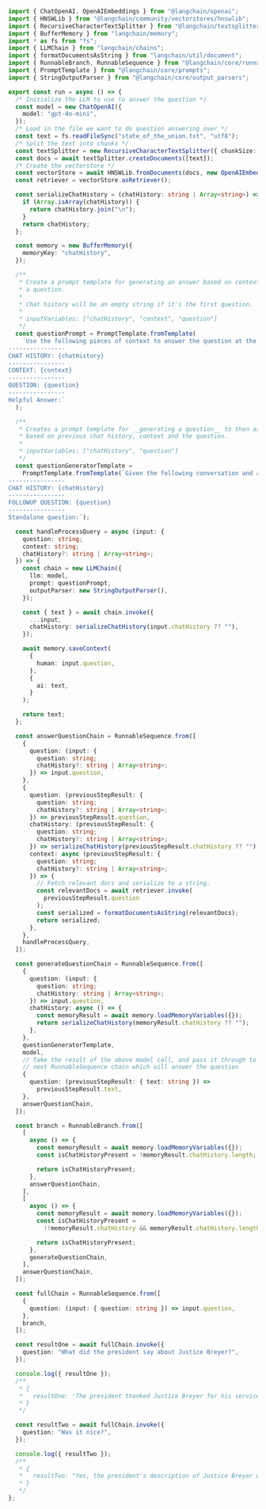 ```typescript
import { ChatOpenAI, OpenAIEmbeddings } from "@langchain/openai";
import { HNSWLib } from "@langchain/community/vectorstores/hnswlib";
import { RecursiveCharacterTextSplitter } from "@langchain/textsplitters";
import { BufferMemory } from "langchain/memory";
import * as fs from "fs";
import { LLMChain } from "langchain/chains";
import { formatDocumentsAsString } from "langchain/util/document";
import { RunnableBranch, RunnableSequence } from "@langchain/core/runnables";
import { PromptTemplate } from "@langchain/core/prompts";
import { StringOutputParser } from "@langchain/core/output_parsers";

export const run = async () => {
  /* Initialize the LLM to use to answer the question */
  const model = new ChatOpenAI({
    model: "gpt-4o-mini",
  });
  /* Load in the file we want to do question answering over */
  const text = fs.readFileSync("state_of_the_union.txt", "utf8");
  /* Split the text into chunks */
  const textSplitter = new RecursiveCharacterTextSplitter({ chunkSize: 1000 });
  const docs = await textSplitter.createDocuments([text]);
  /* Create the vectorstore */
  const vectorStore = await HNSWLib.fromDocuments(docs, new OpenAIEmbeddings());
  const retriever = vectorStore.asRetriever();

  const serializeChatHistory = (chatHistory: string | Array<string>) => {
    if (Array.isArray(chatHistory)) {
      return chatHistory.join("\n");
    }
    return chatHistory;
  };

  const memory = new BufferMemory({
    memoryKey: "chatHistory",
  });

  /**
   * Create a prompt template for generating an answer based on context and
   * a question.
   *
   * Chat history will be an empty string if it's the first question.
   *
   * inputVariables: ["chatHistory", "context", "question"]
   */
  const questionPrompt = PromptTemplate.fromTemplate(
    `Use the following pieces of context to answer the question at the end. If you don't know the answer, just say that you don't know, don't try to make up an answer.
----------------
CHAT HISTORY: {chatHistory}
----------------
CONTEXT: {context}
----------------
QUESTION: {question}
----------------
Helpful Answer:`
  );

  /**
   * Creates a prompt template for __generating a question__ to then ask an LLM
   * based on previous chat history, context and the question.
   *
   * inputVariables: ["chatHistory", "question"]
   */
  const questionGeneratorTemplate =
    PromptTemplate.fromTemplate(`Given the following conversation and a follow up question, rephrase the follow up question to be a standalone question.
----------------
CHAT HISTORY: {chatHistory}
----------------
FOLLOWUP QUESTION: {question}
----------------
Standalone question:`);

  const handleProcessQuery = async (input: {
    question: string;
    context: string;
    chatHistory?: string | Array<string>;
  }) => {
    const chain = new LLMChain({
      llm: model,
      prompt: questionPrompt,
      outputParser: new StringOutputParser(),
    });

    const { text } = await chain.invoke({
      ...input,
      chatHistory: serializeChatHistory(input.chatHistory ?? ""),
    });

    await memory.saveContext(
      {
        human: input.question,
      },
      {
        ai: text,
      }
    );

    return text;
  };

  const answerQuestionChain = RunnableSequence.from([
    {
      question: (input: {
        question: string;
        chatHistory?: string | Array<string>;
      }) => input.question,
    },
    {
      question: (previousStepResult: {
        question: string;
        chatHistory?: string | Array<string>;
      }) => previousStepResult.question,
      chatHistory: (previousStepResult: {
        question: string;
        chatHistory?: string | Array<string>;
      }) => serializeChatHistory(previousStepResult.chatHistory ?? ""),
      context: async (previousStepResult: {
        question: string;
        chatHistory?: string | Array<string>;
      }) => {
        // Fetch relevant docs and serialize to a string.
        const relevantDocs = await retriever.invoke(
          previousStepResult.question
        );
        const serialized = formatDocumentsAsString(relevantDocs);
        return serialized;
      },
    },
    handleProcessQuery,
  ]);

  const generateQuestionChain = RunnableSequence.from([
    {
      question: (input: {
        question: string;
        chatHistory: string | Array<string>;
      }) => input.question,
      chatHistory: async () => {
        const memoryResult = await memory.loadMemoryVariables({});
        return serializeChatHistory(memoryResult.chatHistory ?? "");
      },
    },
    questionGeneratorTemplate,
    model,
    // Take the result of the above model call, and pass it through to the
    // next RunnableSequence chain which will answer the question
    {
      question: (previousStepResult: { text: string }) =>
        previousStepResult.text,
    },
    answerQuestionChain,
  ]);

  const branch = RunnableBranch.from([
    [
      async () => {
        const memoryResult = await memory.loadMemoryVariables({});
        const isChatHistoryPresent = !memoryResult.chatHistory.length;

        return isChatHistoryPresent;
      },
      answerQuestionChain,
    ],
    [
      async () => {
        const memoryResult = await memory.loadMemoryVariables({});
        const isChatHistoryPresent =
          !!memoryResult.chatHistory && memoryResult.chatHistory.length;

        return isChatHistoryPresent;
      },
      generateQuestionChain,
    ],
    answerQuestionChain,
  ]);

  const fullChain = RunnableSequence.from([
    {
      question: (input: { question: string }) => input.question,
    },
    branch,
  ]);

  const resultOne = await fullChain.invoke({
    question: "What did the president say about Justice Breyer?",
  });

  console.log({ resultOne });
  /**
   * {
   *   resultOne: 'The president thanked Justice Breyer for his service and described him as an Army veteran, Constitutional scholar, and retiring Justice of the United States Supreme Court.'
   * }
   */

  const resultTwo = await fullChain.invoke({
    question: "Was it nice?",
  });

  console.log({ resultTwo });
  /**
   * {
   *   resultTwo: "Yes, the president's description of Justice Breyer was positive."
   * }
   */
};
```